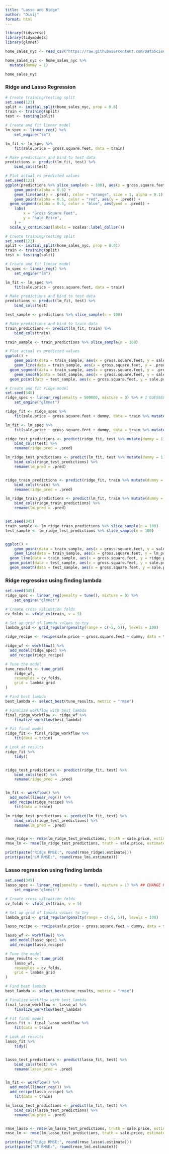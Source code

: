 ```yaml
---
title: "Lasso and Ridge"
author: "Divij"
format: html
---
```


```r
library(tidyverse)
library(tidymodels)
library(glmnet)
```


```r
home_sales_nyc <- read_csv("https://raw.githubusercontent.com/DataScienceForPublicPolicy/data-sets/refs/heads/master/data/home_sales_nyc.csv")

home_sales_nyc <- home_sales_nyc %>%
  mutate(dummy = 1)

home_sales_nyc
```

### Ridge and Lasso Regression

```r
# Create training/testing split
set.seed(123)
split <- initial_split(home_sales_nyc, prop = 0.8)
train <- training(split)
test <- testing(split)

# Create and fit linear model
lm_spec <- linear_reg() %>%
    set_engine("lm")

lm_fit <- lm_spec %>%
    fit(sale.price ~ gross.square.feet, data = train)

# Make predictions and bind to test data
predictions <- predict(lm_fit, test) %>%
    bind_cols(test)

# Plot actual vs predicted values
set.seed(123)
ggplot(predictions %>% slice_sample(n = 100), aes(x = gross.square.feet, y = sale.price)) +
    geom_point(alpha = 0.5) +
    geom_line(aes(y = .pred), color = "orange", size = 1, alpha = 0.1) +
    geom_point(alpha = 0.5, color = "red", aes(y = .pred)) +
  geom_segment(alpha = 0.5, color = "blue", aes(yend = .pred)) +
    labs(
        x = "Gross Square Feet",
        y = "Sale Price",
    ) +
  scale_y_continuous(labels = scales::label_dollar())

```

```r
# Create training/testing split
set.seed(123)
split <- initial_split(home_sales_nyc, prop = 0.01)
train <- training(split)
test <- testing(split)

# Create and fit linear model
lm_spec <- linear_reg() %>%
    set_engine("lm")

lm_fit <- lm_spec %>%
    fit(sale.price ~ gross.square.feet, data = train)

# Make predictions and bind to test data
predictions <- predict(lm_fit, test) %>%
    bind_cols(test)

test_sample <- predictions %>% slice_sample(n = 100)

# Make predictions and bind to train data
train_predictions <- predict(lm_fit, train) %>%
    bind_cols(train)

train_sample <- train_predictions %>% slice_sample(n = 100)

# Plot actual vs predicted values
ggplot() +
    geom_point(data = train_sample, aes(x = gross.square.feet, y = sale.price), color = "darkgreen", alpha = 0.5) +
    geom_line(data = train_sample, aes(x = gross.square.feet, y = .pred), color = "darkgreen", size = 1, alpha = 0.3) +
  geom_segment(data = train_sample, aes(x = gross.square.feet, y = .pred, yend = sale.price), color = "green", size = 1, alpha = 0.3) +
    geom_smooth(data = test_sample, aes(x = gross.square.feet, y = sale.price), color = "blue", size = 1, alpha = 0.3, method = "lm") +
  geom_point(data = test_sample, aes(x = gross.square.feet, y = sale.price), color = "blue", alpha = 0.5)
```

```r
# Create and fit ridge model
set.seed(345)
ridge_spec <- linear_reg(penalty = 500000, mixture = 0) %>% # I GUESSED LAMBDA
    set_engine("glmnet")

ridge_fit <- ridge_spec %>%
    fit(sale.price ~ gross.square.feet + dummy, data = train %>% mutate(dummy = 1))

lm_fit <- lm_spec %>%
    fit(sale.price ~ gross.square.feet + dummy, data = train %>% mutate(dummy = 1))

ridge_test_predictions <- predict(ridge_fit, test %>% mutate(dummy = 1)) %>%
    bind_cols(test) %>%
    rename(ridge_pred = .pred)

lm_ridge_test_predictions <- predict(lm_fit, test %>% mutate(dummy = 1)) %>%
    bind_cols(ridge_test_predictions) %>%
    rename(lm_pred = .pred)


ridge_train_predictions <- predict(ridge_fit, train %>% mutate(dummy = 1)) %>%
    bind_cols(train) %>%
    rename(ridge_pred = .pred)

lm_ridge_train_predictions <- predict(lm_fit, train %>% mutate(dummy = 1)) %>%
    bind_cols(ridge_train_predictions) %>%
    rename(lm_pred = .pred)


set.seed(345)
train_sample <- lm_ridge_train_predictions %>% slice_sample(n = 100)
test_sample <- lm_ridge_test_predictions %>% slice_sample(n = 100)


ggplot() +
    geom_point(data = train_sample, aes(x = gross.square.feet, y = sale.price), color = "darkgreen", alpha = 0.0) +
    geom_line(data = train_sample, aes(x = gross.square.feet, y = lm_pred), color = "darkgreen", size = 1, alpha = 0.5) + 
  geom_line(data = train_sample, aes(x = gross.square.feet, y = ridge_pred), color = "orange", size = 1, alpha = 0.5) + 
  geom_point(data = test_sample, aes(x = gross.square.feet, y = sale.price), color = "blue", alpha = 0.5) +
  geom_smooth(data = test_sample, aes(x = gross.square.feet, y = sale.price), color = "blue", size = 1, alpha = 0.5, method = "lm") 

```

### Ridge regression using finding lambda 

```r
set.seed(345)
ridge_spec <- linear_reg(penalty = tune(), mixture = 0) %>% 
    set_engine("glmnet")

# Create cross validation folds
cv_folds <- vfold_cv(train, v = 5)

# Set up grid of lambda values to try
lambda_grid <- grid_regular(penalty(range = c(-5, 5)), levels = 100)

ridge_recipe <- recipe(sale.price ~ gross.square.feet + dummy, data = train)

ridge_wf <- workflow() %>%
  add_model(ridge_spec) %>%
  add_recipe(ridge_recipe)

# Tune the model
tune_results <- tune_grid(
    ridge_wf,
    resamples = cv_folds,
    grid = lambda_grid
)

# Find best lambda
best_lambda <- select_best(tune_results, metric = "rmse")

# Finalize workflow with best lambda
final_ridge_workflow <- ridge_wf %>%
    finalize_workflow(best_lambda)

# Fit final model
ridge_fit <- final_ridge_workflow %>%
    fit(data = train)

# Look at results
ridge_fit %>%
    tidy()


ridge_test_predictions <- predict(ridge_fit, test) %>%
    bind_cols(test) %>%
    rename(ridge_pred = .pred)


lm_fit <- workflow() %>%
  add_model(linear_reg()) %>%
  add_recipe(ridge_recipe) %>%
    fit(data = train)

lm_ridge_test_predictions <- predict(lm_fit, test) %>%
    bind_cols(ridge_test_predictions) %>%
    rename(lm_pred = .pred)


rmse_ridge <- rmse(lm_ridge_test_predictions, truth = sale.price, estimate = ridge_pred)
rmse_lm <- rmse(lm_ridge_test_predictions, truth = sale.price, estimate = lm_pred)

print(paste("Ridge RMSE:", round(rmse_ridge$.estimate)))
print(paste("LM RMSE:", round(rmse_lm$.estimate)))
```

### Lasso regression using finding lambda 

```r
set.seed(345)
lasso_spec <- linear_reg(penalty = tune(), mixture = 1) %>% ## CHANGE HERE
    set_engine("glmnet")

# Create cross validation folds
cv_folds <- vfold_cv(train, v = 5)

# Set up grid of lambda values to try
lambda_grid <- grid_regular(penalty(range = c(-5, 5)), levels = 100)

lasso_recipe <- recipe(sale.price ~ gross.square.feet + dummy, data = train)

lasso_wf <- workflow() %>%
  add_model(lasso_spec) %>%
  add_recipe(lasso_recipe)

# Tune the model
tune_results <- tune_grid(
    lasso_wf,
    resamples = cv_folds,
    grid = lambda_grid
)

# Find best lambda
best_lambda <- select_best(tune_results, metric = "rmse")

# Finalize workflow with best lambda
final_lasso_workflow <- lasso_wf %>%
    finalize_workflow(best_lambda)

# Fit final model
lasso_fit <- final_lasso_workflow %>%
    fit(data = train)

# Look at results
lasso_fit %>%
    tidy()


lasso_test_predictions <- predict(lasso_fit, test) %>%
    bind_cols(test) %>%
    rename(lasso_pred = .pred)


lm_fit <- workflow() %>%
  add_model(linear_reg()) %>%
  add_recipe(lasso_recipe) %>%
    fit(data = train)

lm_lasso_test_predictions <- predict(lm_fit, test) %>%
    bind_cols(lasso_test_predictions) %>%
    rename(lm_pred = .pred)


rmse_lasso <- rmse(lm_lasso_test_predictions, truth = sale.price, estimate = lasso_pred)
rmse_lm <- rmse(lm_lasso_test_predictions, truth = sale.price, estimate = lm_pred)

print(paste("Ridge RMSE:", round(rmse_lasso$.estimate)))
print(paste("LM RMSE:", round(rmse_lm$.estimate)))
```

